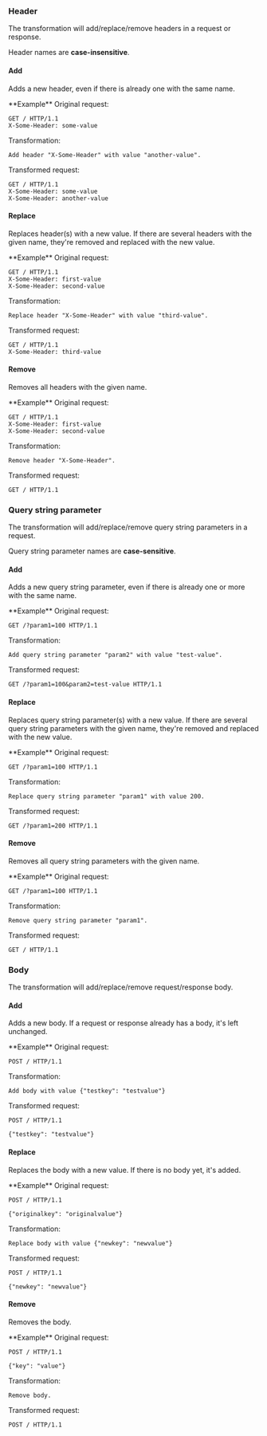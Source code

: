 ### Header

The transformation will add/replace/remove headers in a request or response.

Header names are **case-insensitive**.

#### Add

Adds a new header, even if there is already one with the same name.

<Info>
  **Example**
  Original request:

  ```
  GET / HTTP/1.1
  X-Some-Header: some-value
  ```

  Transformation:

  ```
  Add header "X-Some-Header" with value "another-value".
  ```

  Transformed request:

  ```
  GET / HTTP/1.1
  X-Some-Header: some-value
  X-Some-Header: another-value
  ```
</Info>

#### Replace

Replaces header(s) with a new value.
If there are several headers with the given name, they're removed and replaced with the new value.

<Info>
**Example**
Original request:

```
GET / HTTP/1.1
X-Some-Header: first-value
X-Some-Header: second-value
```

Transformation:

```
Replace header "X-Some-Header" with value "third-value".
```

Transformed request:

```
GET / HTTP/1.1
X-Some-Header: third-value
```
</Info>

#### Remove

Removes all headers with the given name.

<Info>
**Example**
Original request:

```
GET / HTTP/1.1
X-Some-Header: first-value
X-Some-Header: second-value
```

Transformation:

```
Remove header "X-Some-Header".
```

Transformed request:

```
GET / HTTP/1.1
```
</Info>

### Query string parameter

The transformation will add/replace/remove query string parameters in a request.

Query string parameter names are **case-sensitive**.

#### Add

Adds a new query string parameter, even if there is already one or more with the same name.

<Info>
**Example**
Original request:

```
GET /?param1=100 HTTP/1.1
```

Transformation:

```
Add query string parameter "param2" with value "test-value".
```

Transformed request:

```
GET /?param1=100&param2=test-value HTTP/1.1
```
</Info>


#### Replace

Replaces query string parameter(s) with a new value.
If there are several query string parameters with the given name, they're removed and replaced with the new value.

<Info>
**Example**
Original request:

```
GET /?param1=100 HTTP/1.1
```

Transformation:

```
Replace query string parameter "param1" with value 200.
```

Transformed request:

```
GET /?param1=200 HTTP/1.1
```
</Info>

#### Remove

Removes all query string parameters with the given name.

<Info>
**Example**
Original request:

```
GET /?param1=100 HTTP/1.1
```

Transformation:

```
Remove query string parameter "param1".
```

Transformed request:

```
GET / HTTP/1.1
```
</Info>

### Body

The transformation will add/replace/remove request/response body.

#### Add

Adds a new body. If a request or response already has a body, it's left unchanged.

<Info>
**Example**
Original request:

```
POST / HTTP/1.1
```

Transformation:

```
Add body with value {"testkey": "testvalue"}
```

Transformed request:

```
POST / HTTP/1.1

{"testkey": "testvalue"}
```
</Info>

#### Replace

Replaces the body with a new value. If there is no body yet, it's added.

<Info>
**Example**
Original request:

```
POST / HTTP/1.1

{"originalkey": "originalvalue"}
```

Transformation:

```
Replace body with value {"newkey": "newvalue"}
```

Transformed request:

```
POST / HTTP/1.1

{"newkey": "newvalue"}
```
</Info>

#### Remove

Removes the body.

<Info>
**Example**
Original request:

```
POST / HTTP/1.1

{"key": "value"}
```

Transformation:

```
Remove body.
```

Transformed request:

```
POST / HTTP/1.1
```
</Info>